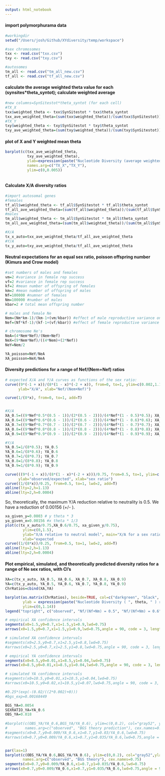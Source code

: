 ```yaml
---
output: html_notebook
---
```

#### import polymorphurama data
```r
#workingdir
setwd("/Users/josh/Github/XYdiversity/temp/workspace")

#sex chromosomes
txx <- read.csv("txx.csv")
txy <- read.csv("txy.csv")

#autosomes
tm_all <- read.csv("tm_all_new.csv")
tf_all <- read.csv("tf_all_new.csv")

```

#### calculate the average weighted theta value for each (synsites*theta_syntot); calculate weighted average
```r
#new columns=SynSitestot*theta_syntot (for each cell)
#TX_X
txx$weighted_theta <- txx$SynSitestot * txx$theta_syntot            
txx_ave_weighted_theta=(sum(txx$weighted_theta))/(sum(txx$SynSitestot))
#TX_Y
txy$weighted_theta <- txy$SynSitestot * txy$theta_syntot            
txy_ave_weighted_theta=(sum(txy$weighted_theta))/(sum(txy$SynSitestot))
```


#### plot of X and Y weighted mean theta
```r
barplot(c(txx_ave_weighted_theta,
          txy_ave_weighted_theta),
          ylab=expression(paste("Nucleotide Diversity (average weighted ", theta, " )")),
          names.arg=c("TX_X","TX_Y"),
          ylim=c(0,0.005))
```

```r

```


#### Calculate X/A diversity ratios

```r
#import autosomal genes
#females
tf_all$weighted_theta <- tf_all$SynSitestot * tf_all$theta_syntot            
tf_all_ave_weighted_theta=(sum(tf_all$weighted_theta))/(sum(tf_all$SynSitestot))
#males
tm_all$weighted_theta <- tm_all$SynSitestot * tm_all$theta_syntot            
tm_all_ave_weighted_theta=(sum(tm_all$weighted_theta))/(sum(tm_all$SynSitestot))

#X/A
tx_x_auto=txx_ave_weighted_theta/tf_all_ave_weighted_theta
#Y/A 
tx_y_auto=txy_ave_weighted_theta/tf_all_ave_weighted_theta

```


#### Neutral expectations for an equal sex ratio, poisson offspring number (Kimura and Crow model)

```r
#set numbers of males and females
vm=2 #variance in female rep success
vf=2 #variance in female rep success
kf=2 #mean number of offspring of females
km=2 #mean number of offspring of males
Nf=100000 #numner of females
Nm=100000 #number of males
kbar=2 # total mean offspring number

# males and female Ne
Nem=(Nm*km-1)/(km-1+(vm/kbar)) #effect of male reproductive variance on female Ne
Nef=(Nf*kf-1)/(kf-1+(vf/kbar)) #effect of female reproductive variance on female Ne

# chromosome Ne's
NeA=(4*Nem*Nef)/(Nem+Nef)
NeX=(9*Nem*Nef)/((4*Nem)+(2*Nef))
NeY=Nem/2

YA_poisson=NeY/NeA
XA_poisson=NeX/NeA

```


#### Diversity predictions for a range of Nef/(Nem+Nef) ratios
```r
# expected X/A and Y/A curves as functions of the sex ratio:
curve((9*(-1 + x))/(8*(1 - x)*(-2 + x)), from=0, to=1, ylim=c(0.002,1.12),
      ylab="X/A", xlab="Nef/(Nem+Nef)")

curve(1/(8*x), from=0, to=1, add=T)


#X/A
XA_0.5=((9*Nef*0.5*(0.5 - 1))/(2*(0.5 - 2)))/(4*Nef*(1 - 0.5)*0.5); XA_0.5
XA_0.6=((9*Nef*0.6*(0.6 - 1))/(2*(0.6 - 2)))/(4*Nef*(1 - 0.6)*0.6); XA_0.6
XA_0.7=((9*Nef*0.7*(0.7 - 1))/(2*(0.7 - 2)))/(4*Nef*(1 - 0.7)*0.7); XA_0.7
XA_0.8=((9*Nef*0.8*(0.8 - 1))/(2*(0.8 - 2)))/(4*Nef*(1 - 0.8)*0.8); XA_0.8
XA_0.9=((9*Nef*0.9*(0.9 - 1))/(2*(0.9 - 2)))/(4*Nef*(1 - 0.9)*0.9); XA_0.9

#Y/A
YA_0.5=1/(8*0.5); YA_0.5
YA_0.6=1/(8*0.6); YA_0.6
YA_0.7=1/(8*0.7); YA_0.7
YA_0.8=1/(8*0.8); YA_0.8
YA_0.9=1/(8*0.9); YA_0.9

curve(((9*(-1 + x))/(8*(1 - x)*(-2 + x)))/0.75, from=0.5, to=1, ylim=c(0,1.5), lwd=2, 
      ylab="observed/expected", xlab="sex ratio")
curve((1/(8*x))/0.25, from=0.5, to=1, lwd=2, add=T)
abline(lty=2,h=1.13)
abline(lty=2,h=0.0004)

```

So, theoretically, the maximum Y/A reduction relative to neutrality is 0.5. We have a reduction of 0.00156 (+/- ).

```r
xa_given_y=0.0003 # y theta * 3
ya_given_x=0.00156 #x theta * 1/3
plot(c(tx_x_auto/0.75,XA_0.6/0.75, xa_given_y/0.75),
        ylim=c(0,1.5),
        ylab="X/A relative to neutral model", main="X/A for a sex ratio of 0.6", 
        xlab="expected                                                      observed")
curve((1/(8*x))/0.25, from=0.5, to=1, lwd=2, add=T)
abline(lty=2,h=1.13)
abline(lty=2,h=0.0004)


```


#### Plot empirical, simulated, and theoretically predicted diversity ratios for a range of Ne sex ratios, with CI's
```r

XA=c(tx_x_auto, XA_0.5, XA_0.6, XA_0.7, XA_0.8, XA_0.9)
YA=c(tx_y_auto, YA_0.5, YA_0.6, YA_0.7, YA_0.8, YA_0.9)
ChrRatios=cbind(XA,YA)

barplot(as.matrix(ChrRatios), beside=TRUE, col=c("darkgreen", "black", "gray22","gray73","gray87","gray93","darkgreen","black", "gray22","gray73","gray87", "gray93"),
        ylab = expression(paste("Nucleotide Diversity ( ", theta, " ) ratio")),
        ylim=c(0,1.14))
legend("topright", c("observed", "Nf/(Nf+Nm) = 0.5", "Nf/(Nf+Nm) = 0.6", "Nf/(Nf+Nm) = 0.7", "Nf/(Nf+Nm) = 0.8", "Nf/(Nf+Nm) = 0.9"), fill=c("darkgreen", "black", "gray22","gray73","gray87", "gray93"), box.lty=0, cex=0.7)

# empirical XA confidence intervals
segments(x0=1.5,y0=0.7,x1=1.5,y1=0.9,lwd=0.75)
arrows(x0=1.5,y0=0.7,x1=1.5,y1=0.9,lwd=0.75,angle = 90, code = 3, length = 0.04)

# simulated XA confidence intervals
#segments(x0=2.5,y0=0.7,x1=2.5,y1=0.8,lwd=0.75)
#arrows(x0=2.5,y0=0.7,x1=2.5,y1=0.8,lwd=0.75,angle = 90, code = 3, length = 0.04)

# empirical YA confidence intervals
segments(x0=8.5,y0=0.01,x1=8.5,y1=0.04,lwd=0.75)
arrows(x0=8.5,y0=0.01,x1=8.5,y1=0.04,lwd=0.75,angle = 90, code = 3, length = 0.04)

# simulated YA confidence intervals
#segments(x0=10.5,y0=0.01,x1=10.5,y1=0.04,lwd=0.75)
#arrows(x0=10.5,y0=0.02,x1=10.5,y1=0.07,lwd=0.75,angle = 90, code = 3, length = 0.04)

```


```r
#0.25*(exp(-(0.02/((2*0.002)+0)))
#bgs_exp=0.00168449

BGS_YA=0.0054
SEXRATIO_YA=YA_0.6
OBS_YA=0.018
  
#barplot(c(OBS_YA/YA_0.6,BGS_YA/YA_0.6), ylim=c(0,0.2), col="gray52", ylab="Y/A ratio relative to the neutral prediction",
#        names.arg=c("observed", "BGS theory prediction"), cex.names=0.75)
#segments(x0=0.7,y0=0.009/YA_0.6,x1=0.7,y1=0.03/YA_0.6,lwd=0.75)
#arrows(x0=0.7,y0=0.009/YA_0.6,x1=0.7,y1=0.035/YA_0.6,lwd=0.75,angle = 90, code = 3, length = 0.04)


par(las=1)
barplot(c(OBS_YA/YA_0.6,BGS_YA/YA_0.6), ylim=c(0,0.2), col="gray52",ylab=expression(paste(pi/pi[0])),
        names.arg=c("observed", "BGS theory"), cex.names=0.75)
segments(x0=0.7,y0=0.009/YA_0.6,x1=0.7,y1=0.035/YA_0.6,lwd=0.75)
arrows(x0=0.7,y0=0.009/YA_0.6,x1=0.7,y1=0.035/YA_0.6,lwd=0.75,angle = 90, code = 3, length = 0.04)


```

